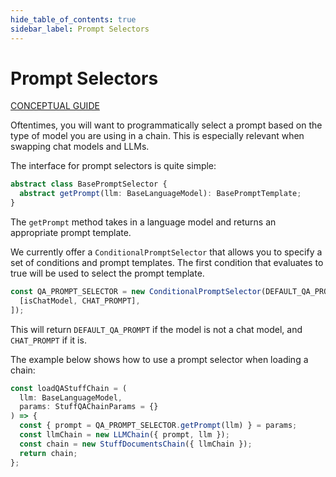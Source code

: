 ```yaml
---
hide_table_of_contents: true
sidebar_label: Prompt Selectors
---
```


# Prompt Selectors

[CONCEPTUAL GUIDE](https://docs.langchain.com/docs/components/chains/prompt-selector)

Oftentimes, you will want to programmatically select a prompt based on the type of model you are using in a chain. This is especially relevant when swapping chat models and LLMs.

The interface for prompt selectors is quite simple:

```typescript
abstract class BasePromptSelector {
  abstract getPrompt(llm: BaseLanguageModel): BasePromptTemplate;
}
```

The `getPrompt` method takes in a language model and returns an appropriate prompt template.

We currently offer a `ConditionalPromptSelector` that allows you to specify a set of conditions and prompt templates. The first condition that evaluates to true will be used to select the prompt template.

```typescript
const QA_PROMPT_SELECTOR = new ConditionalPromptSelector(DEFAULT_QA_PROMPT, [
  [isChatModel, CHAT_PROMPT],
]);
```

This will return `DEFAULT_QA_PROMPT` if the model is not a chat model, and `CHAT_PROMPT` if it is.

The example below shows how to use a prompt selector when loading a chain:

```typescript
const loadQAStuffChain = (
  llm: BaseLanguageModel,
  params: StuffQAChainParams = {}
) => {
  const { prompt = QA_PROMPT_SELECTOR.getPrompt(llm) } = params;
  const llmChain = new LLMChain({ prompt, llm });
  const chain = new StuffDocumentsChain({ llmChain });
  return chain;
};
```
